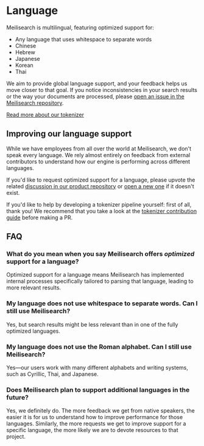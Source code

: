# Language

Meilisearch is multilingual, featuring optimized support for:

- Any language that uses whitespace to separate words
- Chinese
- Hebrew
- Japanese
- Korean
- Thai

We aim to provide global language support, and your feedback helps us move closer to that goal. If you notice inconsistencies in your search results or the way your documents are processed, please [open an issue in the Meilisearch repository](https://github.com/meilisearch/meilisearch/issues/new/choose).

[Read more about our tokenizer](/learn/advanced/tokenization)

## Improving our language support

While we have employees from all over the world at Meilisearch, we don't speak every language. We rely almost entirely on feedback from external contributors to understand how our engine is performing across different languages.

If you'd like to request optimized support for a language, please upvote the related [discussion in our product repository](https://github.com/meilisearch/product/discussions?discussions_q=label%3Ascope%3Atokenizer+) or [open a new one](https://github.com/meilisearch/product/discussions/new?category=feedback-feature-proposal) if it doesn't exist.

If you'd like to help by developing a tokenizer pipeline yourself: first of all, thank you! We recommend that you take a look at the [tokenizer contribution guide](https://github.com/meilisearch/charabia/blob/main/CONTRIBUTING) before making a PR.

## FAQ

### What do you mean when you say Meilisearch offers _optimized_ support for a language?

Optimized support for a language means Meilisearch has implemented internal processes specifically tailored to parsing that language, leading to more relevant results.

### My language does not use whitespace to separate words. Can I still use Meilisearch?

Yes, but search results might be less relevant than in one of the fully optimized languages.

### My language does not use the Roman alphabet. Can I still use Meilisearch?

Yes—our users work with many different alphabets and writing systems, such as Cyrillic, Thai, and Japanese.

### Does Meilisearch plan to support additional languages in the future?

Yes, we definitely do. The more feedback we get from native speakers, the easier it is for us to understand how to improve performance for those languages. Similarly, the more requests we get to improve support for a specific language, the more likely we are to devote resources to that project.
